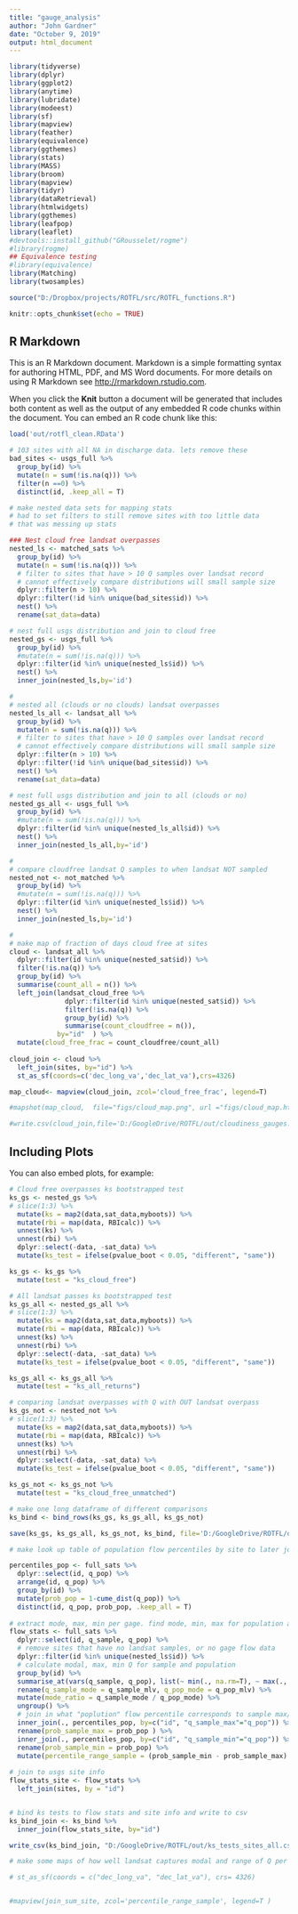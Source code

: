 ```yaml
---
title: "gauge_analysis"
author: "John Gardner"
date: "October 9, 2019"
output: html_document
---
```


```r

library(tidyverse)
library(dplyr)
library(ggplot2)
library(anytime)
library(lubridate)
library(modeest)
library(sf)
library(mapview)
library(feather)
library(equivalence)
library(ggthemes)
library(stats)
library(MASS)
library(broom)
library(mapview)
library(tidyr)
library(dataRetrieval)
library(htmlwidgets)
library(ggthemes)
library(leafpop)
library(leaflet)
#devtools::install_github("GRousselet/rogme")
#library(rogme)
## Equivalence testing
#library(equivalence)
library(Matching)
library(twosamples)

source("D:/Dropbox/projects/ROTFL/src/ROTFL_functions.R")

knitr::opts_chunk$set(echo = TRUE)
```

## R Markdown

This is an R Markdown document. Markdown is a simple formatting syntax for authoring HTML, PDF, and MS Word documents. For more details on using R Markdown see <http://rmarkdown.rstudio.com>.

When you click the **Knit** button a document will be generated that includes both content as well as the output of any embedded R code chunks within the document. You can embed an R code chunk like this:

```r

load('out/rotfl_clean.RData')

# 103 sites with all NA in discharge data. lets remove these
bad_sites <- usgs_full %>% 
  group_by(id) %>%
  mutate(n = sum(!is.na(q))) %>%
  filter(n ==0) %>%
  distinct(id, .keep_all = T)

# make nested data sets for mapping stats
# had to set filters to still remove sites with too little data
# that was messing up stats

### Nest cloud free landsat overpasses
nested_ls <- matched_sats %>%
  group_by(id) %>%
  mutate(n = sum(!is.na(q))) %>%
  # filter to sites that have > 10 Q samples over landsat record
  # cannot effectively compare distributions will small sample size
  dplyr::filter(n > 10) %>%
  dplyr::filter(!id %in% unique(bad_sites$id)) %>%
  nest() %>%
  rename(sat_data=data)

# nest full usgs distribution and join to cloud free
nested_gs <- usgs_full %>%
  group_by(id) %>%
  #mutate(n = sum(!is.na(q))) %>%
  dplyr::filter(id %in% unique(nested_ls$id)) %>%
  nest() %>%
  inner_join(nested_ls,by='id')

#
# nested all (clouds or no clouds) landsat overpasses
nested_ls_all <- landsat_all %>%
  group_by(id) %>%
  mutate(n = sum(!is.na(q))) %>%
  # filter to sites that have > 10 Q samples over landsat record
  # cannot effectively compare distributions will small sample size
  dplyr::filter(n > 10) %>%
  dplyr::filter(!id %in% unique(bad_sites$id)) %>%
  nest() %>%
  rename(sat_data=data)

# nest full usgs distribution and join to all (clouds or no)
nested_gs_all <- usgs_full %>%
  group_by(id) %>%
  #mutate(n = sum(!is.na(q))) %>%
  dplyr::filter(id %in% unique(nested_ls_all$id)) %>%
  nest() %>%
  inner_join(nested_ls_all,by='id')

#
# compare cloudfree landsat Q samples to when landsat NOT sampled
nested_not <- not_matched %>%
  group_by(id) %>%
  #mutate(n = sum(!is.na(q))) %>%
  dplyr::filter(id %in% unique(nested_ls$id)) %>%
  nest() %>%
  inner_join(nested_ls,by='id')

#
# make map of fraction of days cloud free at sites
cloud <- landsat_all %>%
  dplyr::filter(id %in% unique(nested_sat$id)) %>%
  filter(!is.na(q)) %>%
  group_by(id) %>%
  summarise(count_all = n()) %>%
  left_join(landsat_cloud_free %>%
              dplyr::filter(id %in% unique(nested_sat$id)) %>%
              filter(!is.na(q)) %>%
              group_by(id) %>%
              summarise(count_cloudfree = n()),
            by="id"  ) %>%
  mutate(cloud_free_frac = count_cloudfree/count_all)
  
cloud_join <- cloud %>%
  left_join(sites, by="id") %>%
  st_as_sf(coords=c('dec_long_va','dec_lat_va'),crs=4326)

map_cloud<- mapview(cloud_join, zcol='cloud_free_frac', legend=T)

#mapshot(map_cloud,  file="figs/cloud_map.png", url ="figs/cloud_map.html"  )

#write.csv(cloud_join,file='D:/GoogleDrive/ROTFL/out/cloudiness_gauges.csv')

```

## Including Plots

You can also embed plots, for example:

```r


# Cloud free overpasses ks bootstrapped test
ks_gs <- nested_gs %>% 
# slice(1:3) %>%
  mutate(ks = map2(data,sat_data,myboots)) %>%
  mutate(rbi = map(data, RBIcalc)) %>%
  unnest(ks) %>%
  unnest(rbi) %>%
  dplyr::select(-data, -sat_data) %>%
  mutate(ks_test = ifelse(pvalue_boot < 0.05, "different", "same"))

ks_gs <- ks_gs %>%
  mutate(test = "ks_cloud_free")

# All landsat passes ks bootstrapped test
ks_gs_all <- nested_gs_all %>% 
# slice(1:3) %>%
  mutate(ks = map2(data,sat_data,myboots)) %>%
  mutate(rbi = map(data, RBIcalc)) %>%
  unnest(ks) %>%
  unnest(rbi) %>%
  dplyr::select(-data, -sat_data) %>%
  mutate(ks_test = ifelse(pvalue_boot < 0.05, "different", "same"))

ks_gs_all <- ks_gs_all %>%
  mutate(test = "ks_all_returns")

# comparing landsat overpasses with Q with OUT landsat overpass
ks_gs_not <- nested_not %>% 
# slice(1:3) %>%
  mutate(ks = map2(data,sat_data,myboots)) %>%
  mutate(rbi = map(data, RBIcalc)) %>%
  unnest(ks) %>%
  unnest(rbi) %>%
  dplyr::select(-data, -sat_data) %>%
  mutate(ks_test = ifelse(pvalue_boot < 0.05, "different", "same"))

ks_gs_not <- ks_gs_not %>%
  mutate(test = "ks_cloud_free_unmatched")

# make one long dataframe of different comparisons
ks_bind <- bind_rows(ks_gs, ks_gs_all, ks_gs_not)

save(ks_gs, ks_gs_all, ks_gs_not, ks_bind, file='D:/GoogleDrive/ROTFL/out/rotfl_kstats.RData')
```



```r


# make look up table of population flow percentiles by site to later join to find what population percentiles corresponed with min/max sample Q

percentiles_pop <- full_sats %>%
  dplyr::select(id, q_pop) %>%
  arrange(id, q_pop) %>%
  group_by(id) %>%
  mutate(prob_pop = 1-cume_dist(q_pop)) %>%
  distinct(id, q_pop, prob_pop, .keep_all = T)
  
# extract mode, max, min per gage. find mode, min, max for population and sample per site. 
flow_stats <- full_sats %>%
  dplyr::select(id, q_sample, q_pop) %>%
  # remove sites that have no landsat samples, or no gage flow data
  dplyr::filter(id %in% unique(nested_ls$id)) %>%
  # calculate modal, max, min Q for sample and population
  group_by(id) %>%
  summarise_at(vars(q_sample, q_pop), list(~ min(., na.rm=T), ~ max(., na.rm=T), ~ median(., na.rm = TRUE), ~mlv(., na.rm=T ))) %>%
  rename(q_sample_mode = q_sample_mlv, q_pop_mode = q_pop_mlv) %>%
  mutate(mode_ratio = q_sample_mode / q_pop_mode) %>%
  ungroup() %>%
  # join in what "poplution" flow percentile corresponds to sample max/min 
  inner_join(., percentiles_pop, by=c("id", "q_sample_max"="q_pop")) %>%
  rename(prob_sample_max = prob_pop ) %>% 
  inner_join(., percentiles_pop, by=c("id", "q_sample_min"="q_pop")) %>%
  rename(prob_sample_min = prob_pop) %>% 
  mutate(percentile_range_sample = (prob_sample_min - prob_sample_max) *100)
  
# join to usgs site info
flow_stats_site <- flow_stats %>%
  left_join(sites, by = "id") 


# bind ks tests to flow stats and site info and write to csv
ks_bind_join <- ks_bind %>%
  inner_join(flow_stats_site, by="id")

write_csv(ks_bind_join, "D:/GoogleDrive/ROTFL/out/ks_tests_sites_all.csv")


```


```r

# make some maps of how well landsat captures modal and range of Q per gage 

# st_as_sf(coords = c("dec_long_va", "dec_lat_va"), crs= 4326) 


#mapview(join_sum_site, zcol='percentile_range_sample', legend=T )





```

